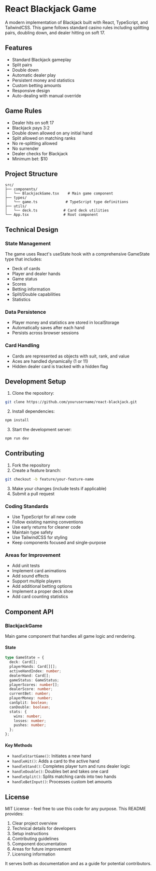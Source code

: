 # React Blackjack Game

A modern implementation of Blackjack built with React, TypeScript, and TailwindCSS. This game follows standard casino rules including splitting pairs, doubling down, and dealer hitting on soft 17.

## Features

- Standard Blackjack gameplay
- Split pairs
- Double down
- Automatic dealer play
- Persistent money and statistics
- Custom betting amounts
- Responsive design
- Auto-dealing with manual override

## Game Rules

- Dealer hits on soft 17
- Blackjack pays 3:2
- Double down allowed on any initial hand
- Split allowed on matching ranks
- No re-splitting allowed
- No surrender
- Dealer checks for Blackjack
- Minimum bet: $10

## Project Structure

```
src/
├── components/
│   └── BlackjackGame.tsx    # Main game component
├── types/
│   └── game.ts             # TypeScript type definitions
├── utils/
│   └── deck.ts            # Card deck utilities
└── App.tsx                # Root component
```

## Technical Design

### State Management

The game uses React's useState hook with a comprehensive GameState type that includes:

- Deck of cards
- Player and dealer hands
- Game status
- Scores
- Betting information
- Split/Double capabilities
- Statistics

### Data Persistence

- Player money and statistics are stored in localStorage
- Automatically saves after each hand
- Persists across browser sessions

### Card Handling

- Cards are represented as objects with suit, rank, and value
- Aces are handled dynamically (1 or 11)
- Hidden dealer card is tracked with a hidden flag

## Development Setup

1. Clone the repository:

```bash
git clone https://github.com/yourusername/react-blackjack.git
```

2. Install dependencies:

```bash
npm install
```

3. Start the development server:

```bash
npm run dev
```

## Contributing

1. Fork the repository
2. Create a feature branch:

```bash
git checkout -b feature/your-feature-name
```

3. Make your changes (include tests if applicable)
4. Submit a pull request

### Coding Standards

- Use TypeScript for all new code
- Follow existing naming conventions
- Use early returns for cleaner code
- Maintain type safety
- Use TailwindCSS for styling
- Keep components focused and single-purpose

### Areas for Improvement

- Add unit tests
- Implement card animations
- Add sound effects
- Support multiple players
- Add additional betting options
- Implement a proper deck shoe
- Add card counting statistics

## Component API

### BlackjackGame

Main game component that handles all game logic and rendering.

#### State

```typescript
type GameState = {
  deck: Card[];
  playerHands: Card[][];
  activeHandIndex: number;
  dealerHand: Card[];
  gameStatus: GameStatus;
  playerScores: number[];
  dealerScore: number;
  currentBet: number;
  playerMoney: number;
  canSplit: boolean;
  canDouble: boolean;
  stats: {
    wins: number;
    losses: number;
    pushes: number;
  };
};
```

#### Key Methods

- `handleStartGame()`: Initiates a new hand
- `handleHit()`: Adds a card to the active hand
- `handleStand()`: Completes player turn and runs dealer logic
- `handleDouble()`: Doubles bet and takes one card
- `handleSplit()`: Splits matching cards into two hands
- `handleBetInput()`: Processes custom bet amounts

## License

MIT License - feel free to use this code for any purpose.
This README provides:

1. Clear project overview
2. Technical details for developers
3. Setup instructions
4. Contributing guidelines
5. Component documentation
6. Areas for future improvement
7. Licensing information

It serves both as documentation and as a guide for potential contributors.
